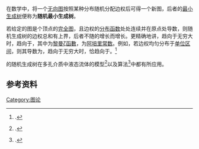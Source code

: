 {{Expand language|time=2016-12-08T00:24:42+00:00}}
在数学中，将一个[[无向图|无向图]]按照某种分布随机分配边权后可得一个新图，后者的[[最小生成树|最小生成树]]便称为'''随机最小生成树'''。

若给定的图是{{mvar|n}}个顶点的[[完全图|完全图]]，且边权的[[分布函数|分布函数]]处处连续并在原点处导数{{math|''D'' > 0}}，则随机生成树的边权总和有上界{{mvar|C}}，后者不随{{mvar|n}}的增长而增长。更精确地讲，{{mvar|n}}趋向于无穷大时，{{mvar|C}}趋向于{{math|''ζ''(3)/''D''}}，其中{{mvar|ζ}}为[[黎曼ζ函數|黎曼ζ函數]]，{{math|''ζ''(3)}}为[[阿培里常数|阿培里常数]]。例如，若边权均匀分布于[[单位区间|单位区间]]，则其导数为{{math|1=''D'' = 1}}，{{mvar|n}}趋向于无穷大时，{{mvar|C}}恰趋向于{{math|''ζ''(3)}}。<ref>{{citation
| last = Frieze | first = A. M. | authorlink = Alan M. Frieze
| doi = 10.1016/0166-218X(85)90058-7
| issue = 1
| journal = [[Discrete_Applied_Mathematics|Discrete Applied Mathematics]]
| mr = 770868
| pages = 47–56
| title = On the value of a random minimum spanning tree problem
| volume = 10
| year = 1985}}.</ref>

{{Link-en|网格图|grid graph}}的随机生成树在多孔介质中液态流体的{{Link-en|入侵渗透|invasion percolation}}模型<ref>{{citation
| last1 = Duxbury | first1 = P. M.
| last2 = Dobrin | first2 = R.
| last3 = McGarrity | first3 = E.
| last4 = Meinke | first4 = J. H.
| last5 = Donev | first5 = A.
| last6 = Musolff | first6 = C.
| last7 = Holm | first7 = E. A.
| contribution = Network algorithms and critical manifolds in disordered systems
| doi = 10.1007/978-3-642-59293-5_25
| pages = 181–194
| publisher = Springer-Verlag
| series = Springer Proceedings in Physics
| title = Computer Simulation Studies in Condensed-Matter Physics XVI: Proceedings of the Fifteenth Workshop, Athens, GA, USA, February 24–28, 2003
| volume = 95
| year = 2004}}.</ref>以及{{Link-en|迷宫生成|maze generation}}算法<ref>{{citation|url=http://www.martinfoltin.sk/mazes/thesis.pdf|title=Automated Maze Generation and Human Interaction|first=Martin|last=Foltin|series=Diploma Thesis|publisher=Masaryk University, Faculty of Informatics|location=Brno|year=2011}}.</ref>中都有所应用。

==参考资料==
{{reflist}}
{{数学小作品}}
[[Category:图论|Category:图论]]